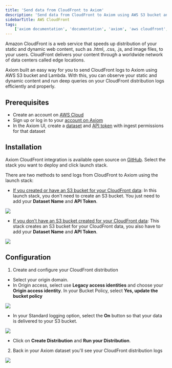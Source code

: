 ```yaml
---
title: 'Send data from CloudFront to Axiom'
description: 'Send data from CloudFront to Axiom using AWS S3 bucket and Lambda to monitor your static and dynamic content.'
sidebarTitle: AWS CloudFront
tags:
    ['axiom documentation', 'documentation', 'axiom', 'aws cloudfront', 'static content', 'dynamic content', 'aws s3', 'aws lambda']
---
```


Amazon CloudFront is a web service that speeds up distribution of your static and dynamic web content, such as .html, .css, .js, and image files, to your users. CloudFront delivers your content through a worldwide network of data centers called edge locations.

Axiom built an easy way for you to send CloudFront logs to Axiom using AWS S3 bucket and Lambda. With this, you can observe your static and dynamic content and run deep queries on your CloudFront distribution logs efficiently and properly.

## Prerequisites

- Create an account on [AWS Cloud](https://portal.aws.amazon.com/billing/signup#/start/email)
- Sign up or log in to your [account on Axiom](https://app.axiom.co/login?return_to=%2F)
- In the Axiom UI, create a [dataset](/docs/reference/datasets) and [API token](/docs/reference/tokens) with ingest permissions for that dataset

## Installation

Axiom CloudFront integration is available open source on [GitHub](https://github.com/axiomhq/axiom-cloudfront-lambda). Select the stack you want to deploy and click launch stack.

There are two methods to send logs from CloudFront to Axiom using the launch stack:

- [If you created or have an S3 bucket for your CloudFront data](https://us-east-2.console.aws.amazon.com/cloudformation/home?region=us-east-2#/stacks/create/template?stackName=CloudFront-Axiom&templateURL=https://axiom-cloudformation-stacks.s3.amazonaws.com/axiom-cloudfront-lambda-base-cloudformation-stack.yaml): In this launch stack, you don't need to create an S3 bucket. You just need to add your **Dataset Name** and **API Token**.

<Frame>
  <img src="/doc-assets/shots/cloudfront3.png" />
</Frame>

- [If you don’t have an S3 bucket created for your CloudFront data](https://us-east-2.console.aws.amazon.com/cloudformation/home?region=us-east-2#/stacks/create/template?stackName=CloudFront-Axiom&templateURL=https://axiom-cloudformation-stacks.s3.amazonaws.com/axiom-cloudfront-lambda-cloudformation-stack.yaml): This stack creates an S3 bucket for your CloudFront data, you also have to add your **Dataset Name** and **API Token**.

<Frame>
  <img src="/doc-assets/shots/cloudfront4.png" />
</Frame>

## Configuration

1. Create and configure your CloudFront distribution

- Select your origin domain.
- In Origin access, select use **Legacy access identities** and choose your **Origin access identity**. In your Bucket Policy, select **Yes, update the bucket policy**

<Frame>
  <img src="/doc-assets/shots/cloudfront5.png" />
</Frame>

- In your Standard logging option, select the **On** button so that your data is delivered to your S3 bucket.

<Frame>
  <img src="/doc-assets/shots/cloudfront6.png" />
</Frame>

- Click on **Create Distribution** and **Run your Distribution**.

2. Back in your Axiom dataset you'll see your CloudFront distribution logs

<Frame>
  <img src="/doc-assets/shots/cloudfront-1.png" />
</Frame>
